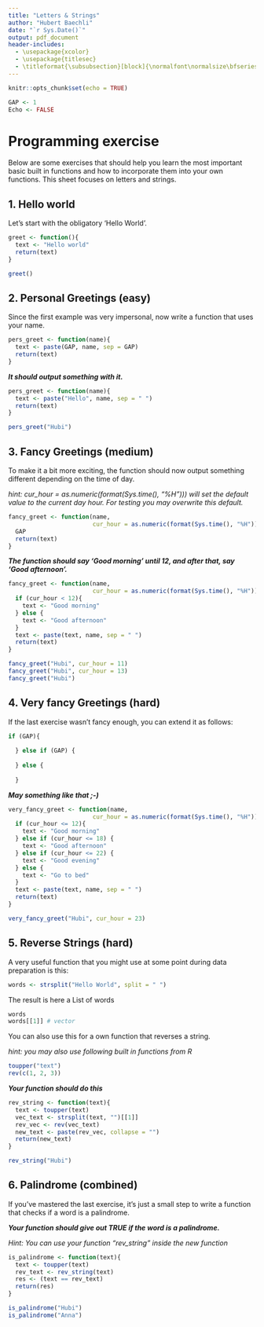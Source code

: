 ---
title: "Letters & Strings"
author: "Hubert Baechli"
date: "`r Sys.Date()`"
output: pdf_document
header-includes:
  - \usepackage{xcolor}
  - \usepackage{titlesec}
  - \titleformat{\subsubsection}[block]{\normalfont\normalsize\bfseries\color{green}}{}{0em}{}
---

```{r setup, include=FALSE}
knitr::opts_chunk$set(echo = TRUE)
```

```{r, echo = FALSE}
GAP <- 1
Echo <- FALSE
```

# Programming exercise

Below are some exercises that should help you learn the most important basic built in functions and how to incorporate them into your own functions. This sheet focuses on letters and strings.

## 1. Hello world

Let's start with the obligatory 'Hello World'.

```{r}
greet <- function(){
  text <- "Hello world"
  return(text)
}
```

```{r}
greet()
```

## 2. Personal Greetings (easy)

Since the first example was very impersonal, now write a function that uses your name.

```{r}
pers_greet <- function(name){
  text <- paste(GAP, name, sep = GAP)
  return(text)
}
```

***It should output something with it.***

```{r, echo = Echo}
pers_greet <- function(name){
  text <- paste("Hello", name, sep = " ")
  return(text)
}
```

```{r}
pers_greet("Hubi")
```

## 3. Fancy Greetings (medium)

To make it a bit more exciting, the function should now output something different depending on the time of day.

*hint: cur_hour = as.numeric(format(Sys.time(), "%H"))) will set the default value to the current day hour. For testing you may overwrite this default.*

```{r}
fancy_greet <- function(name,
                        cur_hour = as.numeric(format(Sys.time(), "%H"))){
  GAP
  return(text)
}
```

***The function should say 'Good morning' until 12, and after that, say 'Good afternoon'.***

```{r, echo = Echo}
fancy_greet <- function(name,
                        cur_hour = as.numeric(format(Sys.time(), "%H"))){
  if (cur_hour < 12){
    text <- "Good morning"
  } else {
    text <- "Good afternoon"
  }
  text <- paste(text, name, sep = " ")
  return(text)
}
```

```{r}
fancy_greet("Hubi", cur_hour = 11)
fancy_greet("Hubi", cur_hour = 13)
fancy_greet("Hubi")
```

## 4. Very fancy Greetings (hard)

If the last exercise wasn't fancy enough, you can extend it as follows:

```{r, results ="hide", message=FALSE, warning=FALSE}
if (GAP){
  
  } else if (GAP) {
  
  } else {
    
  }
```

***May something like that ;-)***

```{r, echo = Echo}
very_fancy_greet <- function(name,
                        cur_hour = as.numeric(format(Sys.time(), "%H"))){
  if (cur_hour <= 12){
    text <- "Good morning"
  } else if (cur_hour <= 18) {
    text <- "Good afternoon"
  } else if (cur_hour <= 22) {
    text <- "Good evening"
  } else {
    text <- "Go to bed"
  }
  text <- paste(text, name, sep = " ")
  return(text)
}
```

```{r}
very_fancy_greet("Hubi", cur_hour = 23)
```

## 5. Reverse Strings (hard)

A very useful function that you might use at some point during data preparation is this:

```{r}
words <- strsplit("Hello World", split = " ")
```

The result is here a List of words

```{r}
words
words[[1]] # vector
```

You can also use this for a own function that reverses a string.

*hint: you may also use following built in functions from R*

```{r}
toupper("text")
rev(c(1, 2, 3))
```

\newpage

***Your function should do this***

```{r, echo = Echo}
rev_string <- function(text){
  text <- toupper(text)
  vec_text <- strsplit(text, "")[[1]]
  rev_vec <- rev(vec_text)
  new_text <- paste(rev_vec, collapse = "")
  return(new_text)
}

```

```{r}
rev_string("Hubi")
```

## 6. Palindrome (combined)

If you've mastered the last exercise, it's just a small step to write a function that checks if a word is a palindrome.

***Your function should give out TRUE if the word is a palindrome.***

*Hint: You can use your function "rev_string" inside the new function*

```{r, echo = Echo}
is_palindrome <- function(text){
  text <- toupper(text)
  rev_text <- rev_string(text)
  res <- (text == rev_text)
  return(res)
}
```

```{r}
is_palindrome("Hubi")
is_palindrome("Anna")
```
